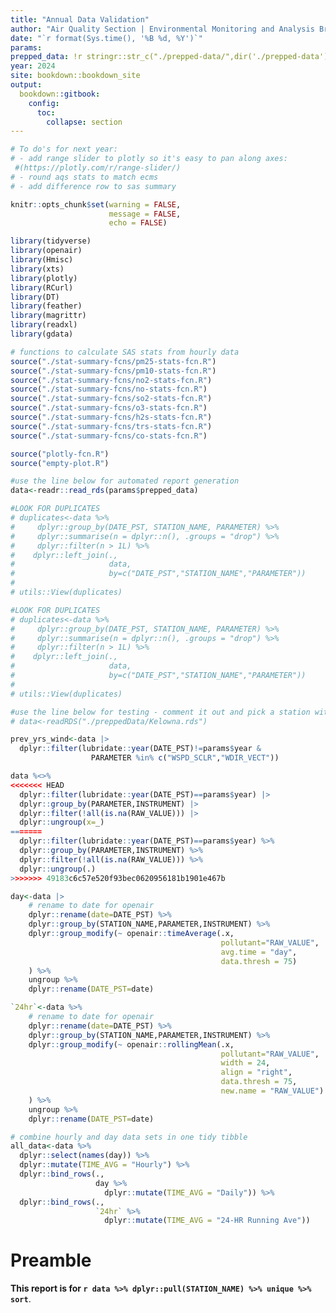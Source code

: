 ```yaml
---
title: "Annual Data Validation"
author: "Air Quality Section | Environmental Monitoring and Analysis Branch"
date: "`r format(Sys.time(), '%B %d, %Y')`"
params:
prepped_data: !r stringr::str_c("./prepped-data/",dir('./prepped-data')[3],collapse="")
year: 2024
site: bookdown::bookdown_site
output: 
  bookdown::gitbook:
    config:
      toc:
        collapse: section
---
```


```r
# To do's for next year:
# - add range slider to plotly so it's easy to pan along axes:
 #(https://plotly.com/r/range-slider/)
# - round aqs stats to match ecms
# - add difference row to sas summary

knitr::opts_chunk$set(warning = FALSE,
                      message = FALSE,
                      echo = FALSE)

library(tidyverse)
library(openair)
library(Hmisc)
library(xts)
library(plotly)
library(RCurl)
library(DT)
library(feather)
library(magrittr)
library(readxl)
library(gdata)

# functions to calculate SAS stats from hourly data
source("./stat-summary-fcns/pm25-stats-fcn.R")
source("./stat-summary-fcns/pm10-stats-fcn.R")
source("./stat-summary-fcns/no2-stats-fcn.R")
source("./stat-summary-fcns/no-stats-fcn.R")
source("./stat-summary-fcns/so2-stats-fcn.R")
source("./stat-summary-fcns/o3-stats-fcn.R")
source("./stat-summary-fcns/h2s-stats-fcn.R")
source("./stat-summary-fcns/trs-stats-fcn.R")
source("./stat-summary-fcns/co-stats-fcn.R")

source("plotly-fcn.R")
source("empty-plot.R")
```

```r
#use the line below for automated report generation
data<-readr::read_rds(params$prepped_data)

#LOOK FOR DUPLICATES
# duplicates<-data %>%
#     dplyr::group_by(DATE_PST, STATION_NAME, PARAMETER) %>%
#     dplyr::summarise(n = dplyr::n(), .groups = "drop") %>%
#     dplyr::filter(n > 1L) %>%
#    dplyr::left_join(.,
#                     data,
#                     by=c("DATE_PST","STATION_NAME","PARAMETER"))
# 
# utils::View(duplicates)

#LOOK FOR DUPLICATES
# duplicates<-data %>%
#     dplyr::group_by(DATE_PST, STATION_NAME, PARAMETER) %>%
#     dplyr::summarise(n = dplyr::n(), .groups = "drop") %>%
#     dplyr::filter(n > 1L) %>%
#    dplyr::left_join(.,
#                     data,
#                     by=c("DATE_PST","STATION_NAME","PARAMETER"))
# 
# utils::View(duplicates)

#use the line below for testing - comment it out and pick a station with the parameter(s) of interest
# data<-readRDS("./preppedData/Kelowna.rds")

prev_yrs_wind<-data |> 
  dplyr::filter(lubridate::year(DATE_PST)!=params$year &
                  PARAMETER %in% c("WSPD_SCLR","WDIR_VECT"))

data %<>%
<<<<<<< HEAD
  dplyr::filter(lubridate::year(DATE_PST)==params$year) |>
  dplyr::group_by(PARAMETER,INSTRUMENT) |>
  dplyr::filter(!all(is.na(RAW_VALUE))) |> 
  dplyr::ungroup(x=_)
=======
  dplyr::filter(lubridate::year(DATE_PST)==params$year) %>%
  dplyr::group_by(PARAMETER,INSTRUMENT) %>%
  dplyr::filter(!all(is.na(RAW_VALUE))) %>% 
  dplyr::ungroup(.)
>>>>>>> 49183c6c57e520f93bec0620956181b1901e467b
```


```r
day<-data |>
    # rename to date for openair
    dplyr::rename(date=DATE_PST) %>%
    dplyr::group_by(STATION_NAME,PARAMETER,INSTRUMENT) %>%
    dplyr::group_modify(~ openair::timeAverage(.x,
                                               pollutant="RAW_VALUE",
                                               avg.time = "day",
                                               data.thresh = 75)
    ) %>%
    ungroup %>%
    dplyr::rename(DATE_PST=date)

`24hr`<-data %>%
    # rename to date for openair
    dplyr::rename(date=DATE_PST) %>%
    dplyr::group_by(STATION_NAME,PARAMETER,INSTRUMENT) %>%
    dplyr::group_modify(~ openair::rollingMean(.x,
                                               pollutant="RAW_VALUE",
                                               width = 24,
                                               align = "right",
                                               data.thresh = 75,
                                               new.name = "RAW_VALUE")
    ) %>%
    ungroup %>%
    dplyr::rename(DATE_PST=date)

```


```r

# combine hourly and day data sets in one tidy tibble
all_data<-data %>%
  dplyr::select(names(day)) %>%
  dplyr::mutate(TIME_AVG = "Hourly") %>%
  dplyr::bind_rows(.,
                   day %>%
                     dplyr::mutate(TIME_AVG = "Daily")) %>%
  dplyr::bind_rows(.,
                   `24hr` %>%
                     dplyr::mutate(TIME_AVG = "24-HR Running Ave"))
```


# Preamble {-}

**This report is for `r data %>% dplyr::pull(STATION_NAME) %>% unique %>% sort`**.